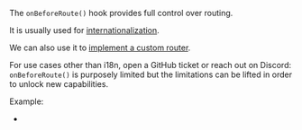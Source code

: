 
The `onBeforeRoute()` hook provides full control over routing.

It is usually used for [internationalization](/i18n).

We can also use it to [implement a custom router](https://github.com/brillout/vite-plugin-ssr/issues/140).

<Note type="warning">For use cases other than i18n, open a GitHub ticket or reach out on Discord: `onBeforeRoute()` is purposely limited but the limitations can be lifted in order to unlock new capabilities.</Note>

Example:
- <Link href='/examples/i18n/renderer/_default.page.route.js' />
